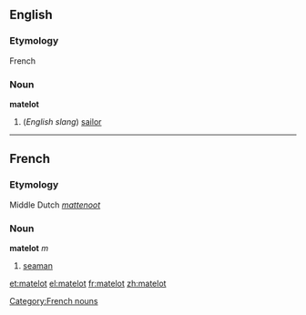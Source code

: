 ==English==
===Etymology===
French
===Noun===
'''matelot'''

# (''English slang'') [[sailor]]

----

==French==
===Etymology===
Middle Dutch ''[[mattenoot]]''
===Noun===
'''matelot''' ''m''

# [[seaman]]

[[Category:French nouns]]

[[et:matelot]]
[[el:matelot]]
[[fr:matelot]]
[[zh:matelot]]
